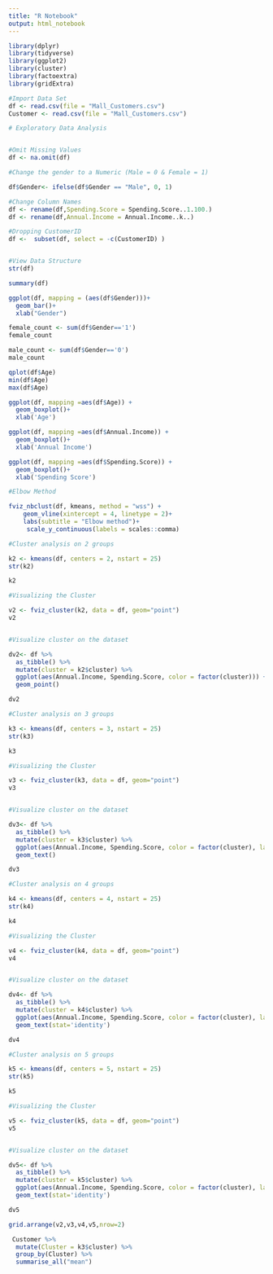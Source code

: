 ---
title: "R Notebook"
output: html_notebook
---


```{r}
library(dplyr)
library(tidyverse)
library(ggplot2)
library(cluster)
library(factoextra)
library(gridExtra)
```


```{r}
#Import Data Set
df <- read.csv(file = "Mall_Customers.csv")
Customer <- read.csv(file = "Mall_Customers.csv")

```

```{r}
# Exploratory Data Analysis


#Omit Missing Values
df <- na.omit(df)

#Change the gender to a Numeric (Male = 0 & Female = 1)

df$Gender<- ifelse(df$Gender == "Male", 0, 1)

#Change Column Names
df <- rename(df,Spending.Score = Spending.Score..1.100.)
df <- rename(df,Annual.Income = Annual.Income..k..)

#Dropping CustomerID
df <-  subset(df, select = -c(CustomerID) )



```

```{r}
#View Data Structure
str(df)

summary(df)

ggplot(df, mapping = (aes(df$Gender)))+
  geom_bar()+
  xlab("Gender")

female_count <- sum(df$Gender=='1')
female_count

male_count <- sum(df$Gender=='0')
male_count

qplot(df$Age)
min(df$Age)
max(df$Age)

ggplot(df, mapping =aes(df$Age)) +
  geom_boxplot()+
  xlab('Age')

ggplot(df, mapping =aes(df$Annual.Income)) +
  geom_boxplot()+
  xlab('Annual Income')

ggplot(df, mapping =aes(df$Spending.Score)) +
  geom_boxplot()+
  xlab('Spending Score')
```


```{r}
#Elbow Method

fviz_nbclust(df, kmeans, method = "wss") +
    geom_vline(xintercept = 4, linetype = 2)+
    labs(subtitle = "Elbow method")+
     scale_y_continuous(labels = scales::comma)

```


```{r}
#Cluster analysis on 2 groups

k2 <- kmeans(df, centers = 2, nstart = 25)
str(k2)

k2

#Visualizing the Cluster

v2 <- fviz_cluster(k2, data = df, geom="point")
v2


#Visualize cluster on the dataset

dv2<- df %>%
  as_tibble() %>%
  mutate(cluster = k2$cluster) %>%
  ggplot(aes(Annual.Income, Spending.Score, color = factor(cluster))) +
  geom_point()

dv2
```


```{r}
#Cluster analysis on 3 groups

k3 <- kmeans(df, centers = 3, nstart = 25)
str(k3)

k3

#Visualizing the Cluster

v3 <- fviz_cluster(k3, data = df, geom="point")
v3


#Visualize cluster on the dataset

dv3<- df %>%
  as_tibble() %>%
  mutate(cluster = k3$cluster) %>%
  ggplot(aes(Annual.Income, Spending.Score, color = factor(cluster), label = Gender)) +
  geom_text()

dv3
```


```{r}
#Cluster analysis on 4 groups

k4 <- kmeans(df, centers = 4, nstart = 25)
str(k4)

k4

#Visualizing the Cluster

v4 <- fviz_cluster(k4, data = df, geom="point")
v4


#Visualize cluster on the dataset

dv4<- df %>%
  as_tibble() %>%
  mutate(cluster = k4$cluster) %>%
  ggplot(aes(Annual.Income, Spending.Score, color = factor(cluster), label = Gender)) +
  geom_text(stat='identity')

dv4
```


```{r}
#Cluster analysis on 5 groups

k5 <- kmeans(df, centers = 5, nstart = 25)
str(k5)

k5

#Visualizing the Cluster

v5 <- fviz_cluster(k5, data = df, geom="point")
v5


#Visualize cluster on the dataset

dv5<- df %>%
  as_tibble() %>%
  mutate(cluster = k5$cluster) %>%
  ggplot(aes(Annual.Income, Spending.Score, color = factor(cluster), label = Gender)) +
  geom_text(stat='identity')

dv5
```

```{r}

grid.arrange(v2,v3,v4,v5,nrow=2)

```

```{r}
 Customer %>%
  mutate(Cluster = k3$cluster) %>%
  group_by(Cluster) %>%
  summarise_all("mean")
```


